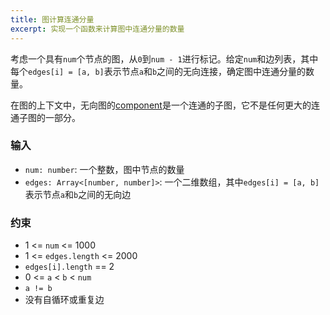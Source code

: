 ```yaml
---
title: 图计算连通分量
excerpt: 实现一个函数来计算图中连通分量的数量
---
```



考虑一个具有`num`个节点的图，从`0`到`num - 1`进行标记。给定`num`和边列表，其中每个`edges[i] = [a, b]`表示节点`a`和`b`之间的无向连接，确定图中连通分量的数量。

在图的上下文中，无向图的[component](<https://en.wikipedia.org/wiki/Component_(graph_theory)>)是一个连通的子图，它不是任何更大的连通子图的一部分。

### 输入

- `num: number`: 一个整数，图中节点的数量
- `edges: Array<[number, number]>`: 一个二维数组，其中`edges[i] = [a, b]`表示节点`a`和`b`之间的无向边

<MDXTestExamples testCases={runTestCases} />

### 约束

- 1 &lt;= `num` &lt;= 1000
- 1 &lt;= `edges.length` &lt;= 2000
- `edges[i].length` == 2
- 0 &lt;= `a` \< `b` \< `num`
- `a != b`
- 没有自循环或重复边
